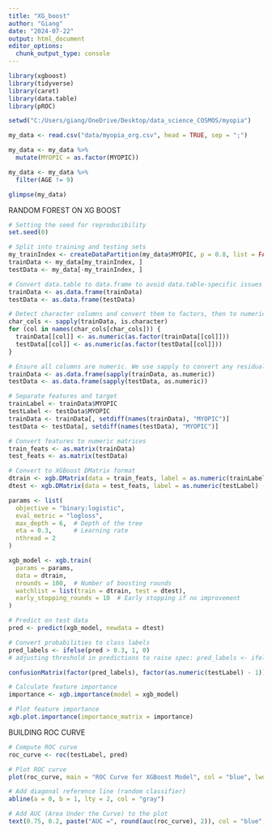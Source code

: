 ```yaml
---
title: "XG_boost"
author: "Giang"
date: "2024-07-22"
output: html_document
editor_options: 
  chunk_output_type: console
---
```


```r

library(xgboost)
library(tidyverse)
library(caret)
library(data.table)
library(pROC)

setwd("C:/Users/giang/OneDrive/Desktop/data_science_COSMOS/myopia")

```

```r

my_data <- read.csv("data/myopia_org.csv", head = TRUE, sep = ";")

my_data <- my_data %>% 
  mutate(MYOPIC = as.factor(MYOPIC))

my_data <- my_data %>% 
  filter(AGE != 9)

glimpse(my_data)

```


RANDOM FOREST ON XG BOOST
```r

# Setting the seed for reproducibility
set.seed(0)

# Split into training and testing sets
my_trainIndex <- createDataPartition(my_data$MYOPIC, p = 0.8, list = FALSE)
trainData <- my_data[my_trainIndex, ]
testData <- my_data[-my_trainIndex, ]

# Convert data.table to data.frame to avoid data.table-specific issues
trainData <- as.data.frame(trainData)
testData <- as.data.frame(testData)

# Detect character columns and convert them to factors, then to numeric
char_cols <- sapply(trainData, is.character)
for (col in names(char_cols[char_cols])) {
  trainData[[col]] <- as.numeric(as.factor(trainData[[col]]))
  testData[[col]] <- as.numeric(as.factor(testData[[col]]))
}

# Ensure all columns are numeric. We use sapply to convert any residual non-numeric columns
trainData <- as.data.frame(sapply(trainData, as.numeric))
testData <- as.data.frame(sapply(testData, as.numeric))

# Separate features and target
trainLabel <- trainData$MYOPIC
testLabel <- testData$MYOPIC
trainData <- trainData[, setdiff(names(trainData), "MYOPIC")]
testData <- testData[, setdiff(names(testData), "MYOPIC")]

# Convert features to numeric matrices
train_feats <- as.matrix(trainData)
test_feats <- as.matrix(testData)

# Convert to XGBoost DMatrix format
dtrain <- xgb.DMatrix(data = train_feats, label = as.numeric(trainLabel) - 1)
dtest <- xgb.DMatrix(data = test_feats, label = as.numeric(testLabel) - 1)

params <- list(
  objective = "binary:logistic",
  eval_metric = "logloss",
  max_depth = 6,  # Depth of the tree
  eta = 0.3,      # Learning rate
  nthread = 2
)

xgb_model <- xgb.train(
  params = params,
  data = dtrain,
  nrounds = 100,  # Number of boosting rounds
  watchlist = list(train = dtrain, test = dtest),
  early_stopping_rounds = 10  # Early stopping if no improvement
)

# Predict on test data
pred <- predict(xgb_model, newdata = dtest)

# Convert probabilities to class labels
pred_labels <- ifelse(pred > 0.3, 1, 0)
# adjusting threshold in predictions to raise spec: pred_labels <- ifelse(pred > 0.3, 1, 0) 

confusionMatrix(factor(pred_labels), factor(as.numeric(testLabel) - 1))
```

```r
# Calculate feature importance
importance <- xgb.importance(model = xgb_model)

# Plot feature importance
xgb.plot.importance(importance_matrix = importance)
```

BUILDING ROC CURVE 
```r

# Compute ROC curve
roc_curve <- roc(testLabel, pred)

# Plot ROC curve
plot(roc_curve, main = "ROC Curve for XGBoost Model", col = "blue", lwd = 2)

# Add diagonal reference line (random classifier)
abline(a = 0, b = 1, lty = 2, col = "gray")

# Add AUC (Area Under the Curve) to the plot
text(0.75, 0.2, paste("AUC =", round(auc(roc_curve), 2)), col = "blue", cex = 1.5)
```

